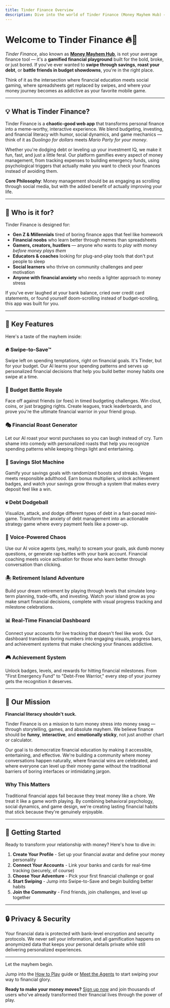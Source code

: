 ```yaml
---
title: Tinder Finance Overview
description: Dive into the world of Tinder Finance (Money Mayhem Hub) — the gamified financial playground where chaos meets cashflow.
---
```


# Welcome to Tinder Finance 🔥💸

*Tinder Finance*, also known as [**Money Mayhem Hub**](/mm.firuz-alimov.com), is not your average finance tool — it's a **gamified financial playground** built for the bold, broke, or just bored. If you've ever wanted to **swipe through savings**, **roast your debt**, or **battle friends in budget showdowns**, you're in the right place.

Think of it as the intersection where financial education meets social gaming, where spreadsheets get replaced by swipes, and where your money journey becomes as addictive as your favorite mobile game.

---

## 💡 What is Tinder Finance?

Tinder Finance is a **chaotic-good web app** that transforms personal finance into a meme-worthy, interactive experience. We blend budgeting, investing, and financial literacy with humor, social dynamics, and game mechanics — think of it as *Duolingo for dollars* meets *Mario Party for your money*.

Whether you're dodging debt or leveling up your investment IQ, we make it fun, fast, and just a little feral. Our platform gamifies every aspect of money management, from tracking expenses to building emergency funds, using psychological triggers that actually make you want to check your finances instead of avoiding them.

**Core Philosophy**: Money management should be as engaging as scrolling through social media, but with the added benefit of actually improving your life.

---

## 🎯 Who is it for?

Tinder Finance is designed for:

- **Gen Z & Millennials** tired of boring finance apps that feel like homework
- **Financial noobs** who learn better through memes than spreadsheets
- **Gamers, creators, hustlers** — anyone who wants to *play with money before money plays them*
- **Educators & coaches** looking for plug-and-play tools that don't put people to sleep
- **Social learners** who thrive on community challenges and peer motivation
- **Anyone with financial anxiety** who needs a lighter approach to money stress

If you've ever laughed at your bank balance, cried over credit card statements, or found yourself doom-scrolling instead of budget-scrolling, this app was built for you.

---

## 🧨 Key Features

Here's a taste of the mayhem inside:

### 🔥 Swipe-to-Save™
Swipe left on spending temptations, right on financial goals. It's Tinder, but for your budget. Our AI learns your spending patterns and serves up personalized financial decisions that help you build better money habits one swipe at a time.

### 🥊 Budget Battle Royale
Face off against friends (or foes) in timed budgeting challenges. Win clout, coins, or just bragging rights. Create leagues, track leaderboards, and prove you're the ultimate financial warrior in your friend group.

### 🎭 Financial Roast Generator
Let our AI roast your worst purchases so you can laugh instead of cry. Turn shame into comedy with personalized roasts that help you recognize spending patterns while keeping things light and entertaining.

### 🎰 Savings Slot Machine
Gamify your savings goals with randomized boosts and streaks. Vegas meets responsible adulthood. Earn bonus multipliers, unlock achievement badges, and watch your savings grow through a system that makes every deposit feel like a win.

### 💀 Debt Dodgeball
Visualize, attack, and dodge different types of debt in a fast-paced mini-game. Transform the anxiety of debt management into an actionable strategy game where every payment feels like a power-up.

### 🎤 Voice-Powered Chaos
Use our AI voice agents (yes, really) to scream your goals, ask dumb money questions, or generate rap battles with your bank account. Financial coaching meets voice activation for those who learn better through conversation than clicking.

### 🏝️ Retirement Island Adventure
Build your dream retirement by playing through levels that simulate long-term planning, trade-offs, and investing. Watch your island grow as you make smart financial decisions, complete with visual progress tracking and milestone celebrations.

### 📊 Real-Time Financial Dashboard
Connect your accounts for live tracking that doesn't feel like work. Our dashboard translates boring numbers into engaging visuals, progress bars, and achievement systems that make checking your finances addictive.

### 🎮 Achievement System
Unlock badges, levels, and rewards for hitting financial milestones. From "First Emergency Fund" to "Debt-Free Warrior," every step of your journey gets the recognition it deserves.

---

## 🤝 Our Mission

**Financial literacy shouldn't suck.**

Tinder Finance is on a mission to turn money stress into money swag — through storytelling, games, and absolute mayhem. We believe finance should be **funny**, **interactive**, and **emotionally sticky**, not just another chart or calculator.

Our goal is to democratize financial education by making it accessible, entertaining, and effective. We're building a community where money conversations happen naturally, where financial wins are celebrated, and where everyone can level up their money game without the traditional barriers of boring interfaces or intimidating jargon.

### Why This Matters

Traditional financial apps fail because they treat money like a chore. We treat it like a game worth playing. By combining behavioral psychology, social dynamics, and game design, we're creating lasting financial habits that stick because they're genuinely enjoyable.

---

## 🚀 Getting Started

Ready to transform your relationship with money? Here's how to dive in:

1. **Create Your Profile** - Set up your financial avatar and define your money personality
2. **Connect Your Accounts** - Link your banks and cards for real-time tracking (securely, of course)
3. **Choose Your Adventure** - Pick your first financial challenge or goal
4. **Start Swiping** - Jump into Swipe-to-Save and begin building better habits
5. **Join the Community** - Find friends, join challenges, and level up together

---

## 🔒 Privacy & Security

Your financial data is protected with bank-level encryption and security protocols. We never sell your information, and all gamification happens on anonymized data that keeps your personal details private while still delivering personalized experiences.

---

Let the mayhem begin.

Jump into the [How to Play](/how-to-play) guide or [Meet the Agents](/agents) to start swiping your way to financial glory.

**Ready to make your money moves?** [Sign up now](/mm.firuz-alimov.com) and join thousands of users who've already transformed their financial lives through the power of play.